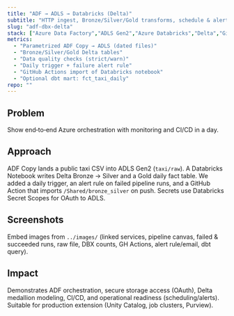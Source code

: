 ```yaml
---
title: "ADF → ADLS → Databricks (Delta)"
subtitle: "HTTP ingest, Bronze/Silver/Gold transforms, schedule & alerts"
slug: "adf-dbx-delta"
stack: ["Azure Data Factory","ADLS Gen2","Azure Databricks","Delta","GitHub Actions","dbt"]
metrics:
  - "Parametrized ADF Copy → ADLS (dated files)"
  - "Bronze/Silver/Gold Delta tables"
  - "Data quality checks (strict/warn)"
  - "Daily trigger + failure alert rule"
  - "GitHub Actions import of Databricks notebook"
  - "Optional dbt mart: fct_taxi_daily"
repo: ""
---
```


## Problem
Show end‑to‑end Azure orchestration with monitoring and CI/CD in a day.

## Approach
ADF Copy lands a public taxi CSV into ADLS Gen2 (`taxi/raw`). A Databricks Notebook writes Delta Bronze → Silver and a Gold daily fact table. We added a daily trigger, an alert rule on failed pipeline runs, and a GitHub Action that imports `/Shared/bronze_silver` on push. Secrets use Databricks Secret Scopes for OAuth to ADLS.

## Screenshots
Embed images from `../images/` (linked services, pipeline canvas, failed & succeeded runs, raw file, DBX counts, GH Actions, alert rule/email, dbt query).

## Impact
Demonstrates ADF orchestration, secure storage access (OAuth), Delta medallion modeling, CI/CD, and operational readiness (scheduling/alerts). Suitable for production extension (Unity Catalog, job clusters, Purview).

